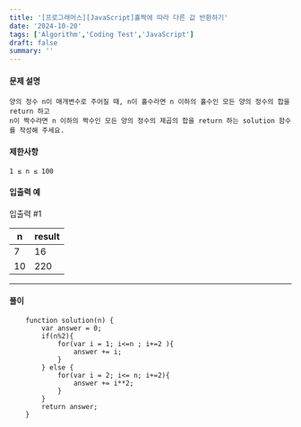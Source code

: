 ```yaml
---
title: '[프로그래머스][JavaScript]홀짝에 따라 다른 값 반환하기'
date: '2024-10-20'
tags: ['Algorithm','Coding Test','JavaScript']
draft: false
summary: ''
---
```

#### 문제 설명
    양의 정수 n이 매개변수로 주어질 때, n이 홀수라면 n 이하의 홀수인 모든 양의 정수의 합을 return 하고 
    n이 짝수라면 n 이하의 짝수인 모든 양의 정수의 제곱의 합을 return 하는 solution 함수를 작성해 주세요.
#### 제한사항
    1 ≤ n ≤ 100
#### 입출력 예
입출력 #1

| n	  | result |
|-----|--------|
| 7	  | 16     |
| 10	 | 220    |

---
#### 풀이
````
    function solution(n) {
        var answer = 0;
        if(n%2){
            for(var i = 1; i<=n ; i+=2 ){
                answer += i;
            }
        } else {
            for(var i = 2; i<= n; i+=2){
                answer += i**2;
            }
        }
        return answer;
    }
````